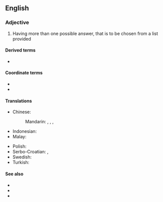 ==English==

===Adjective===
{{wikipedia|dab=Multiple-choice|lang=en}}
{{en-adj|head=[[multiple]]-[[choice]]|-}}

# Having more than one possible answer, that is to be chosen from a list provided

====Derived terms====
* {{l|en|multiple-choice question}}

====Coordinate terms====
* {{l|en|true-false}}
* {{l|en|open-ended}}

====Translations====
{{trans-top}}
* Chinese:
*: Mandarin: {{t|cmn|多選}}, {{t|cmn|多选|tr=duōxuǎn}}, {{t+|cmn|複選}}, {{t+|cmn|复选|tr=fùxuǎn}}
* Indonesian: {{t+|id|pilihan ganda}}
* Malay: {{t|ms|pelbagai pilihan}}
{{trans-mid}}
* Polish: {{t|pl|wielokrotnego wyboru}}
* Serbo-Croatian: {{t|sh|višestrukog izbora}}, {{t|sh|s višestrukim izborom}}
* Swedish: {{t|sv|flerval}}
* Turkish: {{t|tr|çoktan seçmeli}}
{{trans-bottom}}

====See also====
* {{l|en|polar question}}
* {{l|en|yes-no question}}
* {{l|en|closed question}}